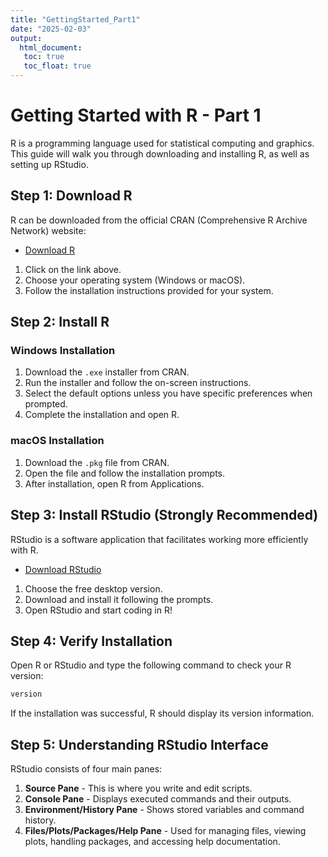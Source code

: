 ```yaml
---
title: "GettingStarted_Part1"
date: "2025-02-03"
output:
  html_document:
   toc: true
   toc_float: true
---
```

# Getting Started with R - Part 1

R is a programming language used for statistical computing and graphics. This guide will walk you through downloading and installing R, as well as setting up RStudio.

## Step 1: Download R

R can be downloaded from the official CRAN (Comprehensive R Archive Network) website:

- [Download R](https://cran.r-project.org/)

1. Click on the link above.
2. Choose your operating system (Windows or macOS).
3. Follow the installation instructions provided for your system.

## Step 2: Install R

### Windows Installation
1. Download the `.exe` installer from CRAN.
2. Run the installer and follow the on-screen instructions.
3. Select the default options unless you have specific preferences when prompted.
4. Complete the installation and open R.

### macOS Installation
1. Download the `.pkg` file from CRAN.
2. Open the file and follow the installation prompts.
3. After installation, open R from Applications.

## Step 3: Install RStudio (Strongly Recommended)

RStudio is a software application that facilitates working more efficiently with R.

- [Download RStudio](https://posit.co/download/rstudio-desktop/)

1. Choose the free desktop version.
2. Download and install it following the prompts.
3. Open RStudio and start coding in R!

## Step 4: Verify Installation
Open R or RStudio and type the following command to check your R version:

```r
version
```

If the installation was successful, R should display its version information.


## Step 5: Understanding RStudio Interface
RStudio consists of four main panes:

1. **Source Pane** - This is where you write and edit scripts.
2. **Console Pane** - Displays executed commands and their outputs.
3. **Environment/History Pane** - Shows stored variables and command history.
4. **Files/Plots/Packages/Help Pane** - Used for managing files, viewing plots, handling packages, and accessing help documentation.


